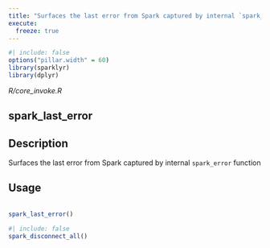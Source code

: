 ```yaml
---
title: "Surfaces the last error from Spark captured by internal `spark_error` function"
execute:
  freeze: true
---
```


```r
#| include: false
options("pillar.width" = 60)
library(sparklyr) 
library(dplyr)
```

*R/core_invoke.R*

## spark_last_error

## Description
 Surfaces the last error from Spark captured by internal `spark_error` function 


## Usage
```r
 
spark_last_error() 
```









```r
#| include: false
spark_disconnect_all()
```
